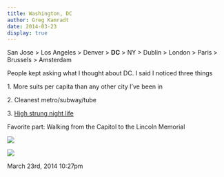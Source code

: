 ```yaml
---
title: Washington, DC
author: Greg Kamradt
date: 2014-03-23
display: true
---
```


San Jose \> Los Angeles \> Denver \> **DC** \> NY \> Dublin \> London \> Paris \> Brussels \> Amsterdam


People kept asking what I thought about DC. I said I noticed three things


1\. More suits per capita than any other city I’ve been in


2\. Cleanest metro/subway/tube


3\. [High strung night life](http://www.barcelonawinebar.com/washingtondc.htm)


Favorite part: Walking from the Capitol to the Lincoln Memorial


![](/images/80536398973_0.jpg)


![](/images/80536398973_1.jpg)



 March 23rd, 2014 10:27pm